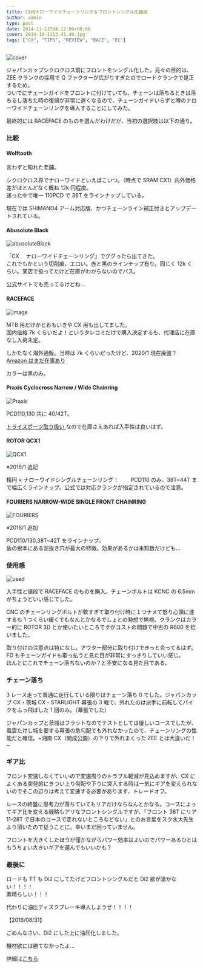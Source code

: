 ---
title: CX用ナローワイドチェーンリング＆フロントシングル化雑感
author: admin
type: post
date: 2014-11-13T04:12:00+00:00
cover: 2014-10-1113.41.48.jpg
tags: ["CX", "TIPS", "REVIEW", "RACE", "EC"]
---

![cover](./2014-10-1113.41.48.jpg)

ジャパンカップシクロクロス前にフロントをシングル化した。元々の目的は、ZEE クランクの採用で Q ファクターが広がりすぎたのでロードクランクで是正するため。  
ついでにチェーンガイドをフロントに付けていても、チェーンは落ちるときは落ちるし落ちた時の復帰が非常に遅くなるので、チェーンガイドいらずと噂のナローワイドチェーンリングを導入することにしてみた。

最終的には RACEFACE のものを選んだわけだが、当初の選択肢は以下の通り。

### 比較

#### Wolftooth

<linkBox
  isAmazonLink
  url="http://www.amazon.co.jp/exec/obidos/ASIN/B00MYJ3MPU/gensobunya-22/ref=nosim/"
/>

言わずと知れた老舗。

シクロクロス界でナローワイドといえばこいつ。（時点で SRAM CX1）内外価格差がほとんどなく概ね 12k 円程度。  
迷った中で唯一 110PCD で 36T をラインナップしている。

現在では SHIMANO4 アーム対応版、かつチェーンライン補正付きとアップデートされている。

#### Abusolute Black

![abusoluteBlack](./cyclocross_narrow_wide_cx_chainring_110bcd_2.jpg)

「CX 　ナローワイドチェーンリング」でググったら出てきた。  
これでもかという切削痕、エロい。赤と黒のラインナップ有り。同じく 12k くらい。某店で扱ってたけど在庫がわからないのでパス。

公式サイトでも売ってるけどね…

#### RACEFACE

![image](./FireShotCapture66-ProductDetails-RaceFace_-http___www.raceface.com_products_d.png)

MTB 用だけかとおもいきや CX 用も出してました。  
国内価格 7k くらいだよ！というタレコミだけで購入決定するも、代理店に在庫なし入荷未定。

しかたなく海外通販。当時は 7k くらいだったけど、2020/1 現在廃盤？[Amazon はまだ在庫あり](https://amzn.to/362kOwE)

カラーは黒のみ。

#### Praxis Cyclocross Narrow / Wide Chainring

![Praxis](./E38380E382A6E383B3E383ADE383BCE38389.jpg)

PCD110,130 共に 40/42T。

<a href="http://www.trisports.jp/?q=catalog/node/7605" target="_blank">
  トライスポーツ取り扱い
</a>
なので在庫さえあれば入手性は良いはず。

#### ROTOR QCX1

![QCX1](./qcx1.jpg)

※2016/1 追記

楕円 × ナローワイドシングルチェーンリング！　　
PCD110 のみ、38T~44T まで幅広くラインナップ。公式では対応クランクが指定されているので注意。

#### FOURIERS NARROW-WIDE SINGLE FRONT CHAINRING

![FOURIERS](./1412295707.jpg)

※2016/1 追加

PCD110/130,38T~42T をラインナップ。  
歯の根本にある泥抜き穴が最大の特徴。効果があるかは未知数だけども…

### 使用感

![used](./2014-10-1113.41.57.jpg)

入手性と値段で RACEFACE のものを購入。チェーンボルトは KCNC の 6.5mm がちょうどいい感じでした。

CNC のチェーンリングボルトが軟すぎて取り付け時に１つナメて怒り心頭に達するも 1 つくらい緩くてもなんとかなるでしょとの発想で無視。クランクはカラー的に ROTOR 3D とか使いたいところですがコストの問題で中古の R600 を拾いました。

取り付けの注意点は特になし。アウター部分に取り付けできっと合ってるはず。FD もチェーンガイドも取っ払うと見た目が非常にすっきりしていい感じ。  
ほんとにこれでチェーン落ちないのか？と不安になる見た目である。

### チェーン落ち

3 レース走って普通に走行している限りはチェーン落ち 0 でした。ジャパンカップ CX・茨城 CX・STARLIGHT 幕張の 3 戦で、外れたのは派手に前転してバイクをふっ飛ばした 1 回のみ。（幕張でした）

ジャパンカップと茨城はフラットなのでテストとしては優しいコースでしたが、風雲たけし城を要する幕張の急勾配でも外れなかったので、チェーンリングの性能だと確信。~湘南 CX（開成公園）の下りで外れまくった ZEE とは大違いだ！~

### ギア比

フロント変速しなくていいので変速周りのトラブル軽減が見込めますが、CX によくある突発的にきつい上り勾配や下りに突入する時は一気にギアを変えられないのでそこの辺りは考えて変速する必要があります、トレードオフ。

レースの終盤に思考力が落ちていてもリアだけならなんとかなる。コースによってギア比を変える戦略もアリなフロントシングルですが、「フロント 38T にリア 11-28T で日本のコースで走れないところなどない」とのお言葉をスク水大先生より頂いたので従うことに。幸いまだ困っていません。

フロントを大きくしたほうが僅かながらパワー効率はよいのでパワーあるひとはもうちょい大きいギアを選んでもいいかも？

### 最後に

ロードも TT も Di2 にしてたけどフロントシングルだと Di2 欲が湧かない！！！！  
素晴らしい！！！

代わりに油圧ディスクブレーキ導入しようぜ！！！！

【2016/08/31】

ごめんなさい、Di2 にした上に油圧化しました。

機材欲には勝てなかったよ…

詳細は<a href="/2016/08/st-r785mtbcx.html" target="_blank">こちら</a>

<linkBox
  isAmazonLink
  url="http://www.amazon.co.jp/exec/obidos/ASIN/B00MYJ3MPU/gensobunya-22/ref=nosim/"
/>

